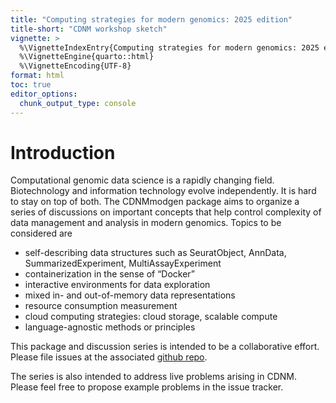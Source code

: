 ```yaml
---
title: "Computing strategies for modern genomics: 2025 edition"
title-short: "CDNM workshop sketch"
vignette: >
  %\VignetteIndexEntry{Computing strategies for modern genomics: 2025 edition}
  %\VignetteEngine{quarto::html}
  %\VignetteEncoding{UTF-8}
format: html
toc: true
editor_options: 
  chunk_output_type: console
---
```


# Introduction

Computational genomic data science is a rapidly changing field.  Biotechnology
and information technology evolve independently.  It is hard to stay on
top of both.  The CDNMmodgen package aims to organize a series of discussions
on important concepts that help control complexity of data management and
analysis in modern genomics.  Topics to be considered are

- self-describing data structures such as SeuratObject, AnnData, SummarizedExperiment,
MultiAssayExperiment
- containerization in the sense of "Docker"
- interactive environments for data exploration
- mixed in- and out-of-memory data representations
- resource consumption measurement
- cloud computing strategies: cloud storage, scalable compute
- language-agnostic methods or principles

This package and discussion series is intended to be a collaborative effort.
Please file issues at the associated [github repo](https://github.com/vjcitn/CDNMmodgen/issues).

The series is also intended to address live problems arising in CDNM.  Please
feel free to propose example problems in the issue tracker.
